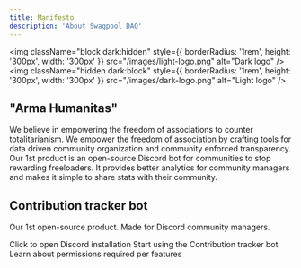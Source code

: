 ```yaml
---
title: Manifesto
description: 'About Swagpool DAO'
---
```


<img
  className="block dark:hidden"
  style={{ borderRadius: '1rem', height: '300px', width: '300px' }}
  src="/images/light-logo.png"
  alt="Dark logo"
/>
<img
  className="hidden dark:block"
  style={{ borderRadius: '1rem', height: '300px', width: '300px' }}
  src="/images/dark-logo.png"
  alt="Light logo"
/>

## "Arma Humanitas"

We believe in empowering the freedom of associations to counter totalitarianism. 
We empower the freedom of association by crafting tools for data driven community organization and community enforced transparency.
Our 1st product is an open-source Discord bot for communities to stop rewarding freeloaders. 
It provides better analytics for community managers and makes it simple to share stats with their community.

## Contribution tracker bot

Our 1st open-source product. Made for Discord community managers.

<CardGroup cols={2}>
  <Card
    title="Install Discord bot"
    icon="discord"
    href="https://discord.com/api/oauth2/authorize?client_id=1197923779213533285&permissions=8&scope=bot"
  >
    Click to open Discord installation
  </Card>
  <Card
    title="Quickstart"
    icon="bolt"
    href="/essentials/quickstart"
  >
    Start using the Contribution tracker bot
  </Card>
  <Card
    title="Permissions"
    icon="building-shield"
    href="/essentials/permissions"
  >
    Learn about permissions required per features
  </Card>
</CardGroup>
